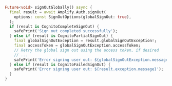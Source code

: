```dart
Future<void> signOutGlobally() async {
  final result = await Amplify.Auth.signOut(
    options: const SignOutOptions(globalSignOut: true),
  );
  if (result is CognitoCompleteSignOut) {
    safePrint('Sign out completed successfully');
  } else if (result is CognitoPartialSignOut) {
    final globalSignOutException = result.globalSignOutException!;
    final accessToken = globalSignOutException.accessToken;
    // Retry the global sign out using the access token, if desired
    // ...
    safePrint('Error signing user out: ${globalSignOutException.message}');
  } else if (result is CognitoFailedSignOut) {
    safePrint('Error signing user out: ${result.exception.message}');
  }
}
```
